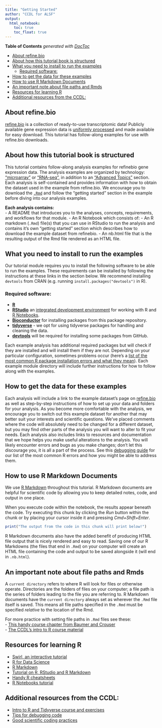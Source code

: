 ```yaml
---
title: "Getting Started"
author: "CCDL for ALSF"
output:   
  html_notebook: 
    toc: true
    toc_float: true
---
```


<!-- START doctoc generated TOC please keep comment here to allow auto update -->
<!-- DON'T EDIT THIS SECTION, INSTEAD RE-RUN doctoc TO UPDATE -->
**Table of Contents**  *generated with [DocToc](https://github.com/thlorenz/doctoc)*

- [About refine.bio](#about-refinebio)
- [About how this tutorial book is structured](#about-how-this-tutorial-book-is-structured)
- [What you need to install to run the examples](#what-you-need-to-install-to-run-the-examples)
  - [Required software:](#required-software)
- [How to get the data for these examples](#how-to-get-the-data-for-these-examples)
- [How to use R Markdown Documents](#how-to-use-r-markdown-documents)
- [An important note about file paths and Rmds](#an-important-note-about-file-paths-and-rmds)
- [Resources for learning R](#resources-for-learning-r)
- [Additional resources from the CCDL:](#additional-resources-from-the-ccdl)

<!-- END doctoc generated TOC please keep comment here to allow auto update -->

## About refine.bio 

[refine.bio](https://www.refine.bio/about) is a collection of ready-to-use transcriptomic data! 
Publicly available gene expression data is [uniformly processed](http://docs.refine.bio/en/latest/main_text.html#processing-information) and made available for easy download. 
This tutorial has follow-along examples for use with refine.bio downloads. 

## About how this tutorial book is structured 

This tutorial contains follow-along analysis examples for refinebio gene expression data.
The analysis examples are organized by technology: ["microarray"](https://alexslemonade.github.io/refinebio-examples/02-microarray/intro-to-microarray.nb.html) or ["RNA-seq"](https://alexslemonade.github.io/refinebio-examples/03-rna-seq/intro-to-rna-seq.nb.html), in addition to an ["Advanced Topics"](https://alexslemonade.github.io/refinebio-examples/04-advanced-topics/intro-to-advanced-topics.nb.html) section. 
Each analysis is self-contained and provides information with how to obtain the dataset used in the example from refine.bio. 
We encourage you to download the [`.Rmd`](http://rmarkdown.rstudio.com) and follow the "getting started" section in the example before diving into our analysis examples.

**Each analysis contains:**   
- A README that introduces you to the analyses, concepts, requirements, and workflows for that module.
- An R Notebook which consists of:
     - An R markdown (`.Rmd`) file(s) that you can use in RStudio to run the analysis and contains it's own "getting started" section which describes how to download the example dataset from refinebio. 
     - An nb.html file that is the resulting output of the Rmd file rendered as an HTML file.

## What you need to install to run the examples 

Our tutorial module requires you to install the following software to be able to run the examples. 
These requirements can be installed by following the instructions at these links in the section below.
We recommend installing `devtools` from CRAN (e.g. running `install.packages("devtools")` in R). 

### Required software:
* [**R**](https://cran.r-project.org/)  
* [**RStudio**](https://www.rstudio.com/products/RStudio/) an [integrated development environment](https://en.wikipedia.org/wiki/Integrated_development_environment) for working with R and [R Notebooks](https://bookdown.org/yihui/rmarkdown/notebook.html).  
* [**Bioconductor**](https://bioconductor.org/install/) for installing packages from this package repository. 
* [**tidyverse**](https://www.tidyverse.org/) - we opt for using tidyverse packages for handling and cleaning the data. 
* [**devtools**](https://cran.r-project.org/web/packages/devtools/readme/README.html)
will be required for installing some packages from GitHub.   

Each example analysis has additional required packages but will check if they are installed and will install them if they are not.
Depending on your particular configuration, sometimes problems occur (here's a [list of the most common R package installation errors and what they mean](http://mazamascience.com/WorkingWithData/?p=1185)).
Each example module directory will include further instructions for how to follow along with the examples.

## How to get the data for these examples

Each analysis will include a link to the example dataset's page on [refine.bio](https://www.refine.bio/) as well as step-by-step instructions of how to set up your data and folders for your analysis. 
As you become more comfortable with the analysis, we encourage you to switch out this example dataset for another that may better suit your interests and scientific questions. 
We've placed comments where the code will absolutely need to be changed for a different dataset, but you may find other parts of the analysis you will want to alter to fit your needs.
Each analysis also includes links to resources and documentation that we hope helps you make useful alterations to the analysis. 
You will likely encounter errors and bugs as you make changes; don't let this discourage you, it is all a part of the process.
See this [debugging guide](https://github.com/AlexsLemonade/training-modules/blob/master/intro-to-R-tidyverse/00b-debugging_resources.md) for our list of the most common R errors and how you might be able to address them. 

## How to use R Markdown Documents

We use [R Markdown](https://bookdown.org/yihui/rmarkdown/) throughout this tutorial.
R Markdown documents are helpful for scientific code by allowing you to keep detailed notes, code, and output in one place.

When you execute code within the notebook, the results appear beneath the code. 
Try executing this chunk by clicking the *Run* button within the chunk or by 
placing your cursor inside it and pressing *Cmd+Shift+Enter*. 

```r
print("The output from the code in this chunk will print below!")
```

R Markdown documents also have the added benefit of producing HTML file output that is nicely rendered and easy to read.
Saving one of our R Markdowns (the files that end in `.Rmd`) on your computer will create an HTML file containing the code and output to be saved alongside it (will end in `.nb.html`).

## An important note about file paths and Rmds

A `current directory` refers to where R will look for files or otherwise operate. 
Directories are the folders of files on your computer; a file path is the series of folders leading to the file you are referring to.
R Markdown documents have the `current directory` always set as wherever the `.Rmd` file itself is saved. 
This means all file paths specified in the `.Rmd` must be specified _relative_ to the location of the Rmd. 

For more practice with setting file paths in `.Rmd` files see these:  
- [This handy course chapter from Baumer and Crouser](https://beanumber.github.io/sds192/lab-import.html#paths)  
- [The CCDL's intro to R course material](https://alexslemonade.github.io/training-modules/intro-to-R-tidyverse/01-intro_to_base_R.nb.html)  

## Resources for learning R

+ [Swirl, an interactive tutorial](https://swirlstats.com/)  
+ [R for Data Science](https://r4ds.had.co.nz/)  
+ [R Markdown](http://rmarkdown.rstudio.com)  
+ [Tutorial on R, RStudio and R Markdown](https://ismayc.github.io/rbasics-book/)
+ [Handy R cheatsheets](https://www.rstudio.com/resources/cheatsheets/)  
+ [R Notebooks tutorial](https://bookdown.org/yihui/rmarkdown/)  

## Additional resources from the CCDL: 

- [Intro to R and Tidyverse course and exercises](https://github.com/AlexsLemonade/training-modules/tree/master/intro-to-R-tidyverse)
- [Tips for debugging code](https://github.com/AlexsLemonade/training-modules/blob/master/intro-to-R-tidyverse/00b-debugging_resources.md)
- [Good scientific coding practices](https://github.com/AlexsLemonade/training-modules/blob/master/intro-to-R-tidyverse/00c-good-scientific-coding-practices.md)
